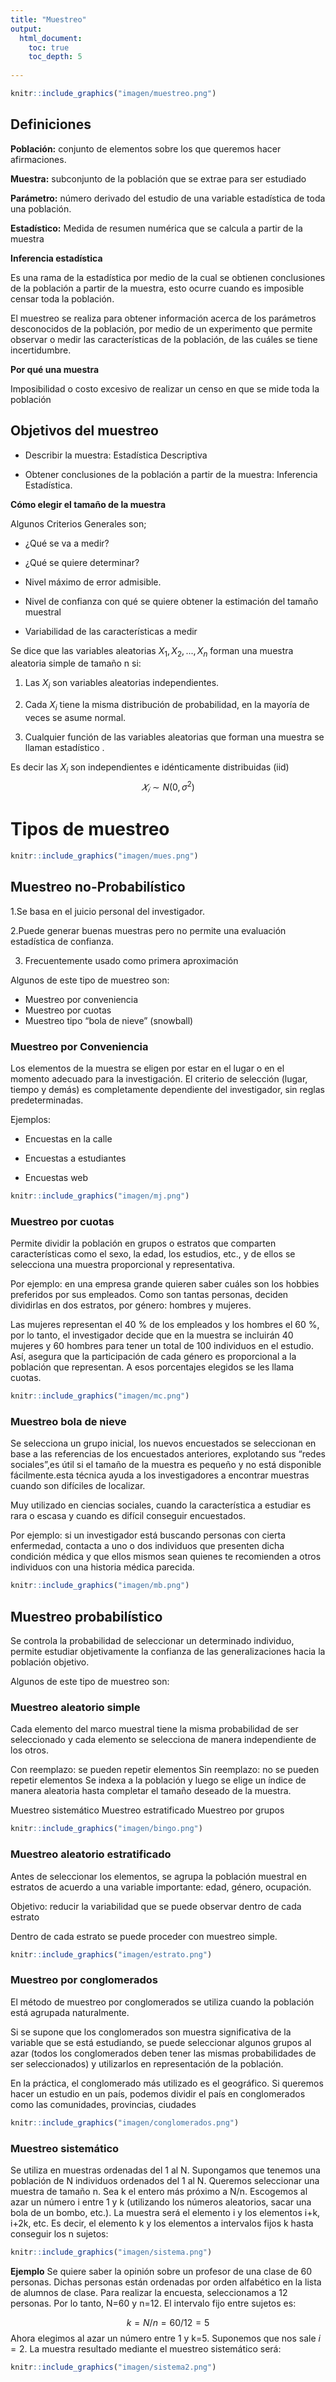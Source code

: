```yaml
---
title: "Muestreo"
output:
  html_document:
    toc: true
    toc_depth: 5
   
---
```



```r
knitr::include_graphics("imagen/muestreo.png")
```

## Definiciones

**Población:** conjunto de elementos sobre los que queremos hacer afirmaciones.

**Muestra:** subconjunto de la población que se extrae para ser estudiado

**Parámetro:** número derivado del estudio de una variable estadística de toda una población.

**Estadístico:** Medida de resumen numérica que se calcula a partir de la muestra

**Inferencia estadística**

Es una rama de la estadística por medio de la cual se obtienen conclusiones de la población a partir de la muestra, esto ocurre cuando es imposible censar toda la población. 

El muestreo se realiza para obtener información acerca de los parámetros desconocidos de la población, por medio de un experimento que permite observar o medir las características de la población, de las cuáles se tiene incertidumbre.


**Por qué una muestra**

Imposibilidad o costo excesivo de realizar un censo en que se mide toda la población

## Objetivos del muestreo 

- Describir la muestra: Estadística Descriptiva

- Obtener conclusiones de la población a partir de la muestra: Inferencia Estadística.




**Cómo elegir el tamaño de la muestra**

Algunos Criterios Generales son;

- ¿Qué se va a medir?

- ¿Qué se quiere determinar? 

- Nivel máximo de error admisible.

- Nivel de confianza con qué se quiere obtener la estimación del tamaño muestral

- Variabilidad de las características a medir

 
Se dice que las variables aleatorias $X_1, X_2, . . . , X_n$ forman una muestra aleatoria simple de tamaño n si:

1. Las $X_i$ son variables aleatorias independientes.

2. Cada $X_i$ tiene la misma distribución de probabilidad, en la mayoría de veces se asume normal.

3. Cualquier función de las variables aleatorias que forman una muestra se llaman estadístico .
 
Es decir las $X_i$ son independientes e idénticamente distribuidas (iid) $$𝑋_𝑖\sim  N(0,\sigma ^2)$$

# Tipos de muestreo

```r
knitr::include_graphics("imagen/mues.png")
```


## Muestreo no-Probabilístico

1.Se basa en el juicio personal del investigador. 

2.Puede generar buenas muestras pero no permite una evaluación estadística de confianza. 

3. Frecuentemente usado como primera aproximación 

Algunos de este tipo de muestreo son:

- Muestreo por conveniencia  
- Muestreo por cuotas 
- Muestreo tipo “bola de nieve” (snowball) 

### Muestreo por Conveniencia 

Los elementos de la muestra se eligen por estar en el lugar o en el momento adecuado para la investigación. El criterio de selección (lugar, tiempo y demás) es completamente dependiente del investigador, sin reglas predeterminadas. 

Ejemplos: 

- Encuestas en la calle

- Encuestas a estudiantes 

- Encuestas web



```r
knitr::include_graphics("imagen/mj.png")
```


### Muestreo por cuotas

Permite dividir la población en grupos o estratos que comparten características  como el sexo, la edad, los estudios, etc., y de ellos se selecciona una muestra proporcional y representativa. 

Por ejemplo: en una empresa grande quieren saber cuáles son los hobbies preferidos por sus empleados. Como son tantas personas, deciden dividirlas en dos estratos, por género: hombres y mujeres.

Las mujeres representan el 40 % de los empleados y los hombres el 60 %, por lo tanto, el investigador decide que en la muestra se incluirán 40 mujeres y 60 hombres para tener un total de 100 individuos en el estudio. Así, asegura que la participación de cada género es proporcional a la población que representan. A esos porcentajes elegidos se les llama cuotas.



```r
knitr::include_graphics("imagen/mc.png")
```

###  Muestreo bola de nieve

Se selecciona un grupo inicial, los nuevos encuestados se seleccionan en base a las referencias de los encuestados anteriores, explotando sus “redes sociales”,es útil si el tamaño de la muestra es pequeño y no está disponible fácilmente.esta técnica ayuda a los investigadores a encontrar muestras cuando son difíciles de localizar.  

Muy utilizado en ciencias sociales, cuando la característica a estudiar es rara o escasa y cuando es difícil conseguir encuestados.

Por ejemplo: si  un investigador está buscando personas con cierta enfermedad, contacta a uno o dos individuos que presenten dicha condición médica y que ellos mismos sean quienes te recomienden a otros individuos con una historia médica parecida.


```r
knitr::include_graphics("imagen/mb.png")
```


## Muestreo probabilístico

Se controla la probabilidad de seleccionar un determinado individuo, permite estudiar objetivamente la confianza de las generalizaciones hacia la población objetivo. 


Algunos de este tipo de muestreo son:


### Muestreo aleatorio simple 
Cada elemento del marco muestral tiene la misma probabilidad de ser seleccionado y cada elemento se selecciona de manera independiente de los otros.

Con reemplazo: se pueden repetir elementos
Sin reemplazo: no se pueden repetir elementos
Se indexa a la población y luego se elige un índice de manera aleatoria hasta completar el tamaño deseado de la muestra.

Muestreo sistemático 
Muestreo estratificado 
Muestreo por grupos

```r
knitr::include_graphics("imagen/bingo.png")
```

### Muestreo aleatorio estratificado 

Antes de seleccionar los elementos, se agrupa la población muestral en estratos de acuerdo a una variable importante: edad, género, ocupación.

Objetivo: reducir la variabilidad que se puede observar dentro de cada estrato

Dentro de cada estrato se puede proceder con muestreo simple.

```r
knitr::include_graphics("imagen/estrato.png")
```

### Muestreo por conglomerados

El método de muestreo por conglomerados se utiliza cuando la población está agrupada naturalmente.

Si se supone que los conglomerados son muestra significativa de la variable que se está estudiando, se puede seleccionar algunos grupos al azar (todos los conglomerados deben tener las mismas probabilidades de ser seleccionados) y utilizarlos en representación de la población.


En la práctica, el conglomerado más utilizado es el geográfico. Si queremos hacer un estudio en un país, podemos dividir el país en conglomerados como las comunidades, provincias, ciudades

```r
knitr::include_graphics("imagen/conglomerados.png")
```


### Muestreo sistemático

Se utiliza en muestras ordenadas del 1 al N.
Supongamos que tenemos una población de N individuos ordenados del 1 al N. Queremos seleccionar una muestra de tamaño n.
Sea k el entero más próximo a N/n.
Escogemos al azar un número i entre 1 y k (utilizando los números aleatorios, sacar una bola de un bombo, etc.).
La muestra será el elemento i y los elementos i+k, i+2k, etc. Es decir, el elemento k y los elementos a intervalos fijos k hasta conseguir los n sujetos:

```r
knitr::include_graphics("imagen/sistema.png")
```

**Ejemplo**
Se quiere saber la opinión sobre un profesor de una clase de 60 personas. Dichas personas están ordenadas por orden alfabético en la lista de alumnos de clase. Para realizar la encuesta, seleccionamos a 12 personas. Por lo tanto, N=60 y n=12. El intervalo fijo entre sujetos es:

$$k=N/n     =60/12=5$$
Ahora elegimos al azar un número entre 1 y k=5. Suponemos que nos sale $i=2$. La muestra resultado mediante el muestreo sistemático será:


```r
knitr::include_graphics("imagen/sistema2.png")
```





